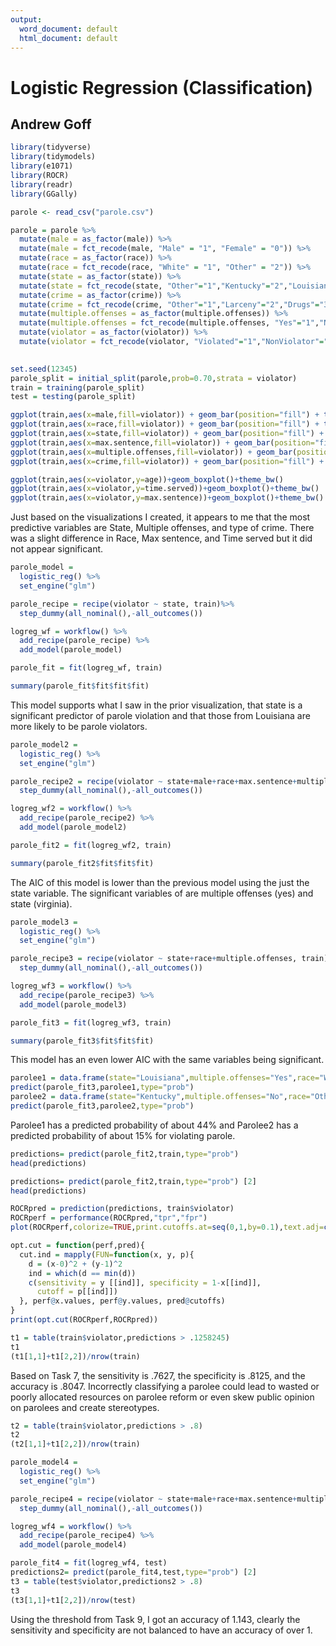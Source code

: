 ---
output:
  word_document: default
  html_document: default
---
# Logistic Regression (Classification)
## Andrew Goff

```{r include=FALSE}
library(tidyverse)
library(tidymodels)
library(e1071)
library(ROCR)
library(readr)
library(GGally)
```

```{r}
parole <- read_csv("parole.csv")
```

```{r}
parole = parole %>%
  mutate(male = as_factor(male)) %>% 
  mutate(male = fct_recode(male, "Male" = "1", "Female" = "0")) %>%
  mutate(race = as_factor(race)) %>%
  mutate(race = fct_recode(race, "White" = "1", "Other" = "2")) %>%
  mutate(state = as_factor(state)) %>%
  mutate(state = fct_recode(state, "Other"="1","Kentucky"="2","Louisiana"="3","Virginia"="4")) %>%
  mutate(crime = as_factor(crime)) %>%
  mutate(crime = fct_recode(crime, "Other"="1","Larceny"="2","Drugs"="3","Driving"="4")) %>%
  mutate(multiple.offenses = as_factor(multiple.offenses)) %>%
  mutate(multiple.offenses = fct_recode(multiple.offenses, "Yes"="1","No"="0")) %>%
  mutate(violator = as_factor(violator)) %>%
  mutate(violator = fct_recode(violator, "Violated"="1","NonViolator"="0"))
  
```

```{r}
set.seed(12345)
parole_split = initial_split(parole,prob=0.70,strata = violator)
train = training(parole_split)
test = testing(parole_split)
```

```{r}
ggplot(train,aes(x=male,fill=violator)) + geom_bar(position="fill") + theme_bw()
ggplot(train,aes(x=race,fill=violator)) + geom_bar(position="fill") + theme_bw()
ggplot(train,aes(x=state,fill=violator)) + geom_bar(position="fill") + theme_bw()
ggplot(train,aes(x=max.sentence,fill=violator)) + geom_bar(position="fill") + theme_bw()
ggplot(train,aes(x=multiple.offenses,fill=violator)) + geom_bar(position="fill") + theme_bw()
ggplot(train,aes(x=crime,fill=violator)) + geom_bar(position="fill") + theme_bw()

```
```{r}
ggplot(train,aes(x=violator,y=age))+geom_boxplot()+theme_bw()
ggplot(train,aes(x=violator,y=time.served))+geom_boxplot()+theme_bw()
ggplot(train,aes(x=violator,y=max.sentence))+geom_boxplot()+theme_bw()


```

Just based on the visualizations I created, it appears to me that the most predictive variables are State, Multiple offenses, and type of crime. There was a slight difference in Race, Max sentence, and Time served but it did not appear significant.

```{r}
parole_model =
  logistic_reg() %>%
  set_engine("glm")

parole_recipe = recipe(violator ~ state, train)%>%
  step_dummy(all_nominal(),-all_outcomes())

logreg_wf = workflow() %>%
  add_recipe(parole_recipe) %>%
  add_model(parole_model)

parole_fit = fit(logreg_wf, train)
```

```{r}
summary(parole_fit$fit$fit$fit)
```

This model supports what I saw in the prior visualization, that state is a significant predictor of parole violation and that those from Louisiana are more likely to be parole violators.

```{r}
parole_model2 =
  logistic_reg() %>%
  set_engine("glm")

parole_recipe2 = recipe(violator ~ state+male+race+max.sentence+multiple.offenses+crime+age+time.served+max.sentence, train)%>%
  step_dummy(all_nominal(),-all_outcomes())

logreg_wf2 = workflow() %>%
  add_recipe(parole_recipe2) %>%
  add_model(parole_model2)

parole_fit2 = fit(logreg_wf2, train)

summary(parole_fit2$fit$fit$fit)
```

The AIC of this model is lower than the previous model using the just the state variable.  The significant variables of are multiple offenses (yes) and state (virginia).

```{r}
parole_model3 =
  logistic_reg() %>%
  set_engine("glm")

parole_recipe3 = recipe(violator ~ state+race+multiple.offenses, train)%>%
  step_dummy(all_nominal(),-all_outcomes())

logreg_wf3 = workflow() %>%
  add_recipe(parole_recipe3) %>%
  add_model(parole_model3)

parole_fit3 = fit(logreg_wf3, train)

summary(parole_fit3$fit$fit$fit)
```

This model has an even lower AIC with the same variables being significant.

```{r}
parolee1 = data.frame(state="Louisiana",multiple.offenses="Yes",race="White")
predict(parole_fit3,parolee1,type="prob")
parolee2 = data.frame(state="Kentucky",multiple.offenses="No",race="Other")
predict(parole_fit3,parolee2,type="prob")
```

Parolee1 has a predicted probability of about 44% and Parolee2 has a predicted probability of about 15% for violating parole.

```{r}
predictions= predict(parole_fit2,train,type="prob")
head(predictions)
```
```{r}
predictions= predict(parole_fit2,train,type="prob") [2]
head(predictions)
```
```{r}
ROCRpred = prediction(predictions, train$violator)
ROCRperf = performance(ROCRpred,"tpr","fpr")
plot(ROCRperf,colorize=TRUE,print.cutoffs.at=seq(0,1,by=0.1),text.adj=c(-0.2,1.7))
```
```{r}
opt.cut = function(perf,pred){
  cut.ind = mapply(FUN=function(x, y, p){
    d = (x-0)^2 + (y-1)^2
    ind = which(d == min(d))
    c(sensitivity = y [[ind]], specificity = 1-x[[ind]],
      cutoff = p[[ind]])
  }, perf@x.values, perf@y.values, pred@cutoffs)
}
print(opt.cut(ROCRperf,ROCRpred))
```

```{r}
t1 = table(train$violator,predictions > .1258245)
t1
(t1[1,1]+t1[2,2])/nrow(train)
```


Based on Task 7, the sensitivity is .7627, the specificity is .8125, and the accuracy is .8047.  Incorrectly classifying a parolee could lead to wasted or poorly allocated resources on parolee reform or even skew public opinion on parolees and create stereotypes.

```{r}
t2 = table(train$violator,predictions > .8)
t2
(t2[1,1]+t1[2,2])/nrow(train)
```

```{r}
parole_model4 =
  logistic_reg() %>%
  set_engine("glm")

parole_recipe4 = recipe(violator ~ state+male+race+max.sentence+multiple.offenses+crime+age+time.served+max.sentence, test)%>%
  step_dummy(all_nominal(),-all_outcomes())

logreg_wf4 = workflow() %>%
  add_recipe(parole_recipe4) %>%
  add_model(parole_model4)

parole_fit4 = fit(logreg_wf4, test)
predictions2= predict(parole_fit4,test,type="prob") [2]
t3 = table(test$violator,predictions2 > .8)
t3
(t3[1,1]+t1[2,2])/nrow(test)
```

Using the threshold from Task 9, I got an accuracy of 1.143, clearly the sensitivity and specificity are not balanced to have an accuracy of over 1.